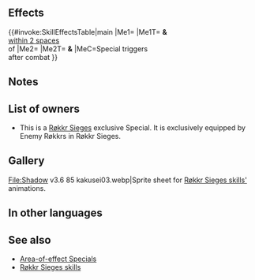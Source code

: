 {{Special
|tagid=SID_影滅・初級
|charge=9
|effect=After combat, deals 5 damage to target and foes within 2 spaces of target and then unit and target foe swap spaces.
|cost=0
|exclusive=0
|required=-
|canUseMove={{MoveList|all}}
|canUseWeapon={{WeaponList|all}}
|properties=enemy_only,rokkr_aoe_special
}}
==Effects==
{{#invoke:SkillEffectsTable|main
|Me1={{Eft|Damage|5}}
|Me1T={{Tgt|Target Foe}} '''&''' {{Tgt|Foes}}<br>[[within 2 spaces]]<br>of {{Tgt|Target Foe}}
|Me2={{Eft|Swap Units}} 
|Me2T={{Tgt|Unit}} '''&''' {{Tgt|Target Foe}}
|MeC=Special triggers<br>after combat
}}

==Notes==
{{Røkkr AoE Special notes}}
==List of owners==
* This is a [[Røkkr Sieges]] exclusive Special. It is exclusively equipped by Enemy Røkkrs in Røkkr Sieges.
==Gallery==
<gallery>
File:Shadow v3.6 85 kakusei03.webp|Sprite sheet for [[:Category:Røkkr Sieges skills|Røkkr Sieges skills']] animations.
</gallery>
==In other languages==
{{OtherLanguages
|japanese=影撃
|german=Umbra-Schlag
|spanishEU=Estallido sombrío
|spanishLA=Estallido sombrío
|french=Attaque sombre
|italian=Scoppio notte
|chineseTW=影擊
|portuguese=Explosão umbra
}}
==See also==
* [[Area-of-effect Specials]]
* [[Røkkr Sieges skills]]
{{Specials Navbox}}